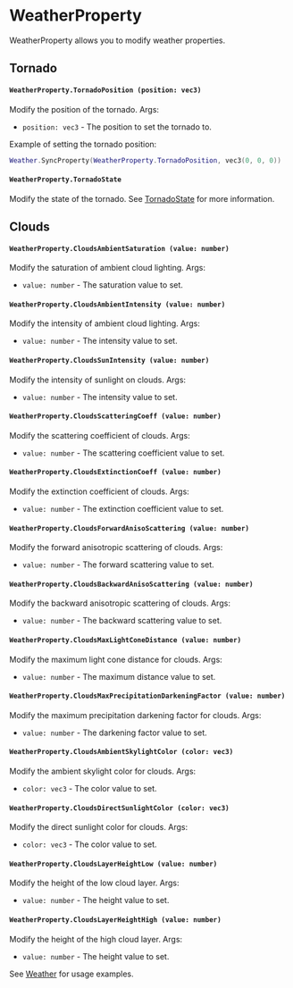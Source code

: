# WeatherProperty

WeatherProperty allows you to modify weather properties.


## Tornado

#### `WeatherProperty.TornadoPosition (position: vec3)`

Modify the position of the tornado.
Args:
 - `position: vec3` - The position to set the tornado to.

Example of setting the tornado position:

```lua
Weather.SyncProperty(WeatherProperty.TornadoPosition, vec3(0, 0, 0))
```

#### `WeatherProperty.TornadoState`

Modify the state of the tornado. See [TornadoState](/shared-api/weather/tornadostate) for more information.

## Clouds

#### `WeatherProperty.CloudsAmbientSaturation (value: number)`

Modify the saturation of ambient cloud lighting.
Args:
 - `value: number` - The saturation value to set.

#### `WeatherProperty.CloudsAmbientIntensity (value: number)`

Modify the intensity of ambient cloud lighting.
Args:
 - `value: number` - The intensity value to set.

#### `WeatherProperty.CloudsSunIntensity (value: number)`

Modify the intensity of sunlight on clouds.
Args:
 - `value: number` - The intensity value to set.

#### `WeatherProperty.CloudsScatteringCoeff (value: number)`

Modify the scattering coefficient of clouds.
Args:
 - `value: number` - The scattering coefficient value to set.

#### `WeatherProperty.CloudsExtinctionCoeff (value: number)`

Modify the extinction coefficient of clouds.
Args:
 - `value: number` - The extinction coefficient value to set.

#### `WeatherProperty.CloudsForwardAnisoScattering (value: number)`

Modify the forward anisotropic scattering of clouds.
Args:
 - `value: number` - The forward scattering value to set.

#### `WeatherProperty.CloudsBackwardAnisoScattering (value: number)`

Modify the backward anisotropic scattering of clouds.
Args:
 - `value: number` - The backward scattering value to set.

#### `WeatherProperty.CloudsMaxLightConeDistance (value: number)`

Modify the maximum light cone distance for clouds.
Args:
 - `value: number` - The maximum distance value to set.

#### `WeatherProperty.CloudsMaxPrecipitationDarkeningFactor (value: number)`

Modify the maximum precipitation darkening factor for clouds.
Args:
 - `value: number` - The darkening factor value to set.

#### `WeatherProperty.CloudsAmbientSkylightColor (color: vec3)`

Modify the ambient skylight color for clouds.
Args:
 - `color: vec3` - The color value to set.

#### `WeatherProperty.CloudsDirectSunlightColor (color: vec3)`

Modify the direct sunlight color for clouds.
Args:
 - `color: vec3` - The color value to set.

#### `WeatherProperty.CloudsLayerHeightLow (value: number)`

Modify the height of the low cloud layer.
Args:
 - `value: number` - The height value to set.

#### `WeatherProperty.CloudsLayerHeightHigh (value: number)`

Modify the height of the high cloud layer.
Args:
 - `value: number` - The height value to set.

See [Weather](/server-api/weather) for usage examples.